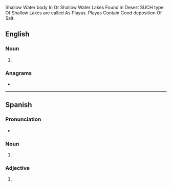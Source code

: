Shallow Water body In Or Shallow Water Lakes Found in Desert SUCH type Of Shallow Lakes are called As Playas. Playas Contain Good deposition Of Salt.

==English==

===Noun===
{{head|en|noun plural form}}

# {{plural of|playa|lang=en}}

===Anagrams===
* {{anagrams|en|palays}}

----

==Spanish==

===Pronunciation===
* {{es-IPA}}

===Noun===
{{head|es|noun plural form|g=f-p}}

# {{inflection of|playa||p|lang=es}}

===Adjective===
{{head|es|adjective form}}

# {{es-adj form of|playo|f|pl}}